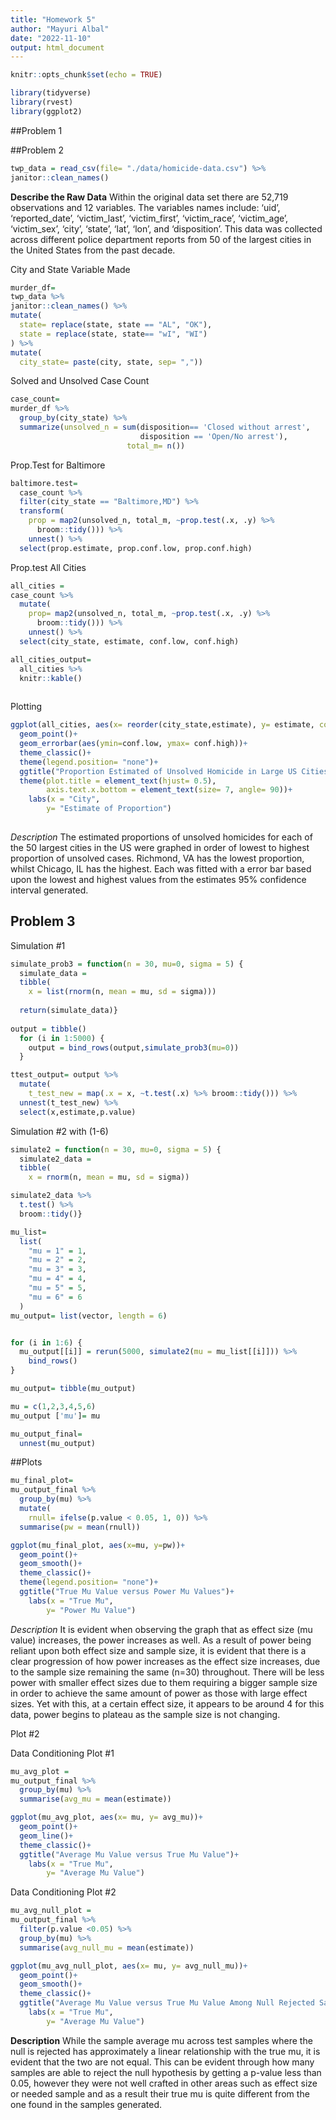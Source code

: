 ```yaml
---
title: "Homework 5"
author: "Mayuri Albal"
date: "2022-11-10"
output: html_document
---
```


```r
knitr::opts_chunk$set(echo = TRUE)
```

```r
library(tidyverse)
library(rvest)
library(ggplot2)
```
##Problem 1


##Problem 2
```r
twp_data = read_csv(file= "./data/homicide-data.csv") %>%
janitor::clean_names()
```

**Describe the Raw Data**
Within the original data set there are 52,719 observations and 12 variables. The variables names include: 'uid', 'reported_date', 'victim_last', 'victim_first', 'victim_race', 'victim_age', 'victim_sex', 'city', 'state', 'lat', 'lon', and 'disposition'. This data was collected across different police department reports from 50 of the largest cities in the United States from the past decade.

City and State Variable Made
```r
murder_df=
twp_data %>%
janitor::clean_names() %>% 
mutate(
  state= replace(state, state == "AL", "OK"),
  state = replace(state, state== "wI", "WI")
) %>% 
mutate(
  city_state= paste(city, state, sep= ","))


```

Solved and Unsolved Case Count
```r
case_count= 
murder_df %>% 
  group_by(city_state) %>% 
  summarize(unsolved_n = sum(disposition== 'Closed without arrest',
                             disposition == 'Open/No arrest'),
                          total_m= n()) 
```

Prop.Test for Baltimore
```r
baltimore.test=
  case_count %>% 
  filter(city_state == "Baltimore,MD") %>% 
  transform(
    prop = map2(unsolved_n, total_m, ~prop.test(.x, .y) %>% 
      broom::tidy())) %>% 
    unnest() %>% 
  select(prop.estimate, prop.conf.low, prop.conf.high)
```

Prop.test All Cities
```r
all_cities = 
case_count %>% 
  mutate(
    prop= map2(unsolved_n, total_m, ~prop.test(.x, .y) %>% 
      broom::tidy())) %>% 
    unnest() %>% 
  select(city_state, estimate, conf.low, conf.high)

all_cities_output=
  all_cities %>% 
  knitr::kable() 
  
```

Plotting

```r
ggplot(all_cities, aes(x= reorder(city_state,estimate), y= estimate, color=city_state))+
  geom_point()+
  geom_errorbar(aes(ymin=conf.low, ymax= conf.high))+
  theme_classic()+ 
  theme(legend.position= "none")+
  ggtitle("Proportion Estimated of Unsolved Homicide in Large US Cities")+
  theme(plot.title = element_text(hjust= 0.5),
        axis.text.x.bottom = element_text(size= 7, angle= 90))+
    labs(x = "City",
        y= "Estimate of Proportion")
  
```
*Description*
The estimated proportions of unsolved homicides for each of the 50 largest cities in the US were graphed in order of lowest to highest proportion of unsolved cases. Richmond, VA has the lowest proportion, whilst Chicago, IL has the highest. Each was fitted with a error bar based upon the lowest and highest values from the estimates 95% confidence interval generated.

## Problem 3

Simulation #1
```r
simulate_prob3 = function(n = 30, mu=0, sigma = 5) {
  simulate_data =
  tibble(
    x = list(rnorm(n, mean = mu, sd = sigma)))
  
  return(simulate_data)}
  
output = tibble()
  for (i in 1:5000) {
    output = bind_rows(output,simulate_prob3(mu=0)) 
  }

ttest_output= output %>% 
  mutate(
    t_test_new = map(.x = x, ~t.test(.x) %>% broom::tidy())) %>% 
  unnest(t_test_new) %>% 
  select(x,estimate,p.value)
```


Simulation #2 with (1-6)
```r
simulate2 = function(n = 30, mu=0, sigma = 5) {
  simulate2_data =
  tibble(
    x = rnorm(n, mean = mu, sd = sigma))

simulate2_data %>% 
  t.test() %>% 
  broom::tidy()}
```

```r
mu_list=
  list(
    "mu = 1" = 1,
    "mu = 2" = 2,
    "mu = 3" = 3,
    "mu = 4" = 4,
    "mu = 5" = 5,
    "mu = 6" = 6
  )
mu_output= list(vector, length = 6)


for (i in 1:6) {
  mu_output[[i]] = rerun(5000, simulate2(mu = mu_list[[i]])) %>% 
    bind_rows()
}
```


```r
mu_output= tibble(mu_output)

mu = c(1,2,3,4,5,6)
mu_output ['mu']= mu
```

```r
mu_output_final=
  unnest(mu_output)
```

##Plots

```r
mu_final_plot=
mu_output_final %>% 
  group_by(mu) %>% 
  mutate(
    rnull= ifelse(p.value < 0.05, 1, 0)) %>% 
  summarise(pw = mean(rnull))
```

```r
ggplot(mu_final_plot, aes(x=mu, y=pw))+
  geom_point()+
  geom_smooth()+
  theme_classic()+ 
  theme(legend.position= "none")+
  ggtitle("True Mu Value versus Power Mu Values")+
    labs(x = "True Mu",
        y= "Power Mu Value")
```

*Description*
It is evident when observing the graph that as effect size (mu value) increases, the power increases as well. As a result of power being reliant upon both effect size and sample size, it is evident that there is a clear progression of how power increases as the effect size increases, due to the sample size remaining the same (n=30) throughout. There will be less power with smaller effect sizes due to them requiring a bigger sample size in order to achieve the same amount of power as those with large effect sizes. Yet with this, at a certain effect size, it appears to be around 4 for this data, power begins to plateau as the sample size is not changing.

Plot #2

Data Conditioning Plot #1
```r
mu_avg_plot =
mu_output_final %>% 
  group_by(mu) %>% 
  summarise(avg_mu = mean(estimate))
```

```r
ggplot(mu_avg_plot, aes(x= mu, y= avg_mu))+
  geom_point()+
  geom_line()+
  theme_classic()+ 
  ggtitle("Average Mu Value versus True Mu Value")+
    labs(x = "True Mu",
        y= "Average Mu Value")
```

Data Conditioning Plot #2

```r
mu_avg_null_plot =
mu_output_final %>% 
  filter(p.value <0.05) %>% 
  group_by(mu) %>% 
  summarise(avg_null_mu = mean(estimate))
```

```r
ggplot(mu_avg_null_plot, aes(x= mu, y= avg_null_mu))+
  geom_point()+
  geom_smooth()+
  theme_classic()+ 
  ggtitle("Average Mu Value versus True Mu Value Among Null Rejected Samples")+
    labs(x = "True Mu",
        y= "Average Mu Value")
```

**Description**
While the sample average mu across test samples where the null is rejected has approximately a linear relationship with the true mu, it is evident that the two are not equal. This can be evident through how many samples are able to reject the null hypothesis by getting a p-value less than 0.05, however they were not well crafted in other areas such as effect size or needed sample and as a result their true mu is quite different from the one found in the samples generated.